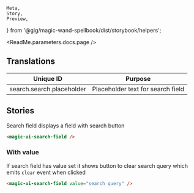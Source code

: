     Meta,
    Story,
    Preview,
} from '@gig/magic-wand-spellbook/dist/storybook/helpers';

<Meta title="UI Kit|Search Field" />

<ReadMe.parameters.docs.page />

## Translations

| Unique ID                 | Purpose                           |
| ------------------------- | --------------------------------- |
| search.search.placeholder | Placeholder text for search field |

## Stories

Search field displays a field with search button

<Preview>
    <Story name="Default">
        <magic-ui-search-field />
    </Story>
</Preview>

```html
<magic-ui-search-field />
```

### With value

If search field has value set it shows button to clear search query which emits
`clear` event when clicked

<Preview>
    <Story name="With Value">
        <magic-ui-search-field value="search query" />
    </Story>
</Preview>

```html
<magic-ui-search-field value="search query" />
```

